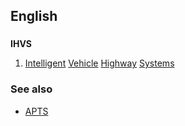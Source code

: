 ==English==

==={{initialism}}===
'''IHVS'''

# {{transportation}} [[intelligent|Intelligent]] [[vehicle|Vehicle]] [[highway|Highway]] [[systems|Systems]]

===See also===
*[[APTS]]